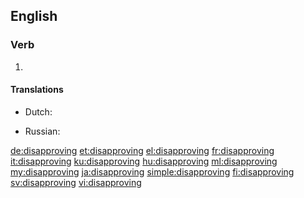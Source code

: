 ==English==

===Verb===
{{head|en|present participle}}

# {{present participle of|disapprove|lang=en}}

====Translations====
{{trans-top|present participle of disapprove}}
* Dutch: {{t+|nl|afkeurend}}
{{trans-mid}}
* Russian: {{t+|ru|неодобрительный|tr=neodobrítelʹnyj|sc=Cyrl}}
{{trans-bottom}}

[[de:disapproving]]
[[et:disapproving]]
[[el:disapproving]]
[[fr:disapproving]]
[[it:disapproving]]
[[ku:disapproving]]
[[hu:disapproving]]
[[ml:disapproving]]
[[my:disapproving]]
[[ja:disapproving]]
[[simple:disapproving]]
[[fi:disapproving]]
[[sv:disapproving]]
[[vi:disapproving]]